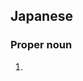 ==Japanese==
{{ja-kanjitab|怜|也}}

===Proper noun===
{{ja-pos|proper|れいや}}

# {{given name|male|or=female|lang=ja|sort=れいや}}